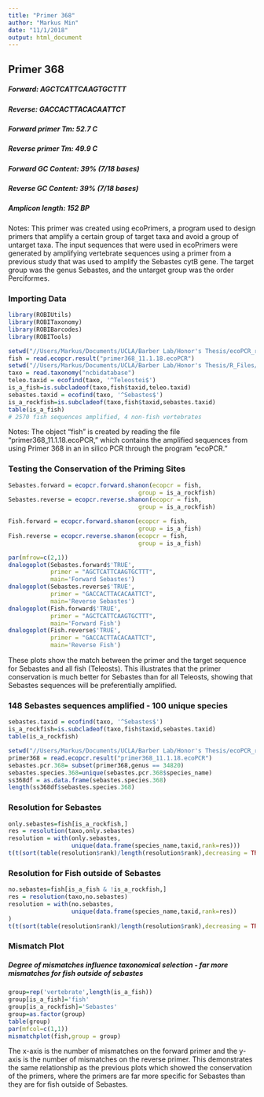 ```yaml
---
title: "Primer 368"
author: "Markus Min"
date: "11/1/2018"
output: html_document
---
```

## Primer 368
##### Forward: AGCTCATTCAAGTGCTTT
##### Reverse: GACCACTTACACAATTCT
##### Forward primer Tm: 52.7 C
##### Reverse primer Tm: 49.9 C
##### Forward GC Content: 39% (7/18 bases)
##### Reverse GC Content: 39% (7/18 bases)
##### Amplicon length: 152 BP

Notes: This primer was created using ecoPrimers, a program used to design primers that amplify a certain group of target taxa and avoid a group of untarget taxa. The input sequences that were used in ecoPrimers were generated by amplifying vertebrate sequences using a primer from a previous study that was used to amplify the Sebastes cytB gene. The target group was the genus Sebastes, and the untarget group was the order Perciformes. 


### Importing Data 
```r
library(ROBIUtils)
library(ROBITaxonomy)
library(ROBIBarcodes)
library(ROBITools)

setwd("//Users/Markus/Documents/UCLA/Barber Lab/Honor's Thesis/ecoPCR_results")
fish = read.ecopcr.result("primer368_11.1.18.ecoPCR")
setwd("//Users/Markus/Documents/UCLA/Barber Lab/Honor's Thesis/R_Files/ncbidb")
taxo = read.taxonomy("ncbidatabase")
teleo.taxid = ecofind(taxo, '^Teleostei$')
is_a_fish=is.subcladeof(taxo,fish$taxid,teleo.taxid)
sebastes.taxid = ecofind(taxo, '^Sebastes$')
is_a_rockfish=is.subcladeof(taxo,fish$taxid,sebastes.taxid)
table(is_a_fish)
# 2570 fish sequences amplified, 4 non-fish vertebrates

```
Notes: The object "fish" is created by reading the file "primer368_11.1.18.ecoPCR," which contains the amplified sequences from using Primer 368 in an in silico PCR through the program "ecoPCR."

### Testing the Conservation of the Priming Sites
```r


Sebastes.forward = ecopcr.forward.shanon(ecopcr = fish,
                                     group = is_a_rockfish)
Sebastes.reverse = ecopcr.reverse.shanon(ecopcr = fish,
                                     group = is_a_rockfish)

Fish.forward = ecopcr.forward.shanon(ecopcr = fish,
                                     group = is_a_fish)
Fish.reverse = ecopcr.reverse.shanon(ecopcr = fish,
                                     group = is_a_fish)

par(mfrow=c(2,1))
dnalogoplot(Sebastes.forward$'TRUE',
            primer = "AGCTCATTCAAGTGCTTT",
            main='Forward Sebastes')
dnalogoplot(Sebastes.reverse$'TRUE',
            primer = "GACCACTTACACAATTCT",
            main='Reverse Sebastes')
dnalogoplot(Fish.forward$'TRUE',
            primer = "AGCTCATTCAAGTGCTTT",
            main='Forward Fish')
dnalogoplot(Fish.reverse$'TRUE',
            primer = "GACCACTTACACAATTCT",
            main='Reverse Fish')

```

These plots show the match between the primer and the target sequence for Sebastes and all fish (Teleosts). This illustrates that the primer conservation is much better for Sebastes than for all Teleosts, showing that Sebastes sequences will be preferentially amplified.

### 148 Sebastes sequences amplified - 100 unique species
```r
sebastes.taxid = ecofind(taxo, '^Sebastes$')
is_a_rockfish=is.subcladeof(taxo,fish$taxid,sebastes.taxid)
table(is_a_rockfish)

setwd("//Users/Markus/Documents/UCLA/Barber Lab/Honor's Thesis/ecoPCR_results")
primer368 = read.ecopcr.result("primer368_11.1.18.ecoPCR")
sebastes.pcr.368= subset(primer368,genus == 34820)
sebastes.species.368=unique(sebastes.pcr.368$species_name)
ss368df = as.data.frame(sebastes.species.368)
length(ss368df$sebastes.species.368)
```

### Resolution for Sebastes
```r
only.sebastes=fish[is_a_rockfish,]
res = resolution(taxo,only.sebastes)
resolution = with(only.sebastes,
                  unique(data.frame(species_name,taxid,rank=res)))
t(t(sort(table(resolution$rank)/length(resolution$rank),decreasing = TRUE)))

```

### Resolution for Fish outside of Sebastes
```r
no.sebastes=fish[is_a_fish & !is_a_rockfish,]
res = resolution(taxo,no.sebastes)
resolution = with(no.sebastes,
                  unique(data.frame(species_name,taxid,rank=res))
)
t(t(sort(table(resolution$rank)/length(resolution$rank),decreasing = TRUE)))
```

### Mismatch Plot
##### Degree of mismatches influence taxonomical selection - far more mismatches for fish outside of sebastes
```r
group=rep('vertebrate',length(is_a_fish))
group[is_a_fish]='fish'
group[is_a_rockfish]='Sebastes'
group=as.factor(group)
table(group)
par(mfcol=c(1,1))
mismatchplot(fish,group = group)
```

The x-axis is the number of mismatches on the forward primer and the y-axis is the number of mismatches on the reverse primer. This demonstrates the same relationship as the previous plots which showed the conservation of the primers, where the primers are far more specific for Sebastes than they are for fish outside of Sebastes.